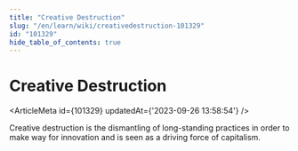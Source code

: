 ```yaml
---
title: "Creative Destruction"
slug: "/en/learn/wiki/creativedestruction-101329"
id: "101329"
hide_table_of_contents: true
---
```



# Creative Destruction

<ArticleMeta id={101329} updatedAt={'2023-09-26 13:58:54'} />
<div className='border-solid border-b border-t-0 my-4 border-[var(--ifm-color-gray-300)]' />

Creative destruction is the dismantling of long-standing practices in order to make way for innovation and is seen as a driving force of capitalism.
